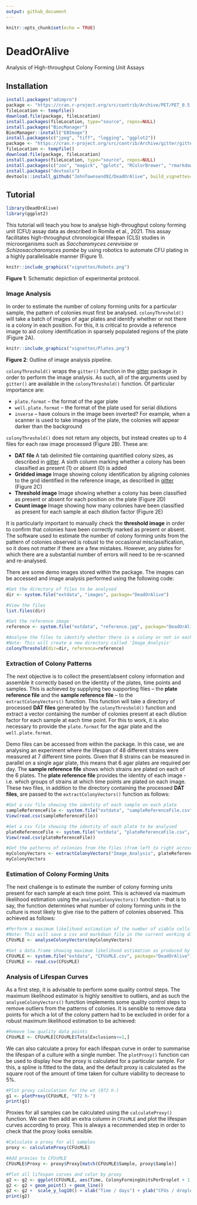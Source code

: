 ```yaml
---
output: github_document
---
```


```r
knitr::opts_chunk$set(echo = TRUE)
```

# DeadOrAlive
Analysis of High-throughput Colony Forming Unit Assays

## Installation
```r
install.packages("adimpro")
package <- "https://cran.r-project.org/src/contrib/Archive/PET/PET_0.5.1.tar.gz"
fileLocation <- tempfile()
download.file(package, fileLocation)
install.packages(fileLocation, type="source", repos=NULL)
install.packages("BiocManager")
BiocManager::install("EBImage")
install.packages(c("jpeg", "tiff", "logging", "ggplot2"))
package <- "https://cran.r-project.org/src/contrib/Archive/gitter/gitter_1.1.1.tar.gz"
fileLocation <- tempfile()
download.file(package, fileLocation)
install.packages(fileLocation, type="source", repos=NULL)
install.packages(c("zoo", "magick", "gplots", "RColorBrewer", "rmarkdown", "toOrdinal", "cobs", "rootSolve"))
install.packages("devtools")
devtools::install_github("JohnTownsend92/DeadOrAlive", build_vignettes=TRUE)
```

## Tutorial

```r
library(DeadOrAlive)
library(ggplot2)
```

This tutorial will teach you how to analyse high-throughput colony forming unit (CFU) assay data as described in Romila et al., 2021. This assay facilitates high-throughput chronological lifespan (CLS) studies in microorganisms such as *Saccharomyces cerevisiae* or *Schizosaccharomyces pombe* by using robotics to automate CFU plating in a highly parallelisable manner (Figure 1).

```r
knitr::include_graphics("vignettes/Robots.png")
```

**Figure 1**: Schematic depiction of experimental protocol.

### Image Analysis

In order to estimate the number of colony forming units for a particular sample, the pattern of colonies must first be analysed. `colonyThreshold()` will take a batch of images of agar plates and identify whether or not there is a colony in each position. For this, it is critical to provide a reference image to aid colony identification in sparsely populated regions of the plate (Figure 2A).

```r
knitr::include_graphics("vignettes/Plates.png")
```
**Figure 2**: Outline of image analysis pipeline.

`colonyThreshold()` wraps the `gitter()` function in the [gitter](http://omarwagih.github.io/gitter/) package in order to perform the image analysis. As such, all of the arguments used by `gitter()` are available in the `colonyThreshold()` function. Of particular importance are:

* `plate.format` – the format of the agar plate
* `well.plate.format` – the format of the plate used for serial dilutions
* `inverse` – have colours in the image been inverted? For example, when a scanner is used to take images of the plate, the colonies will appear darker than the background

`colonyThreshold()` does not return any objects, but instead creates up to 4 files for each raw image processed (Figure 2B). These are:

* **DAT file** A tab delimited file containing quantified colony sizes, as described in [gitter](http://omarwagih.github.io/gitter/#gettingstarted). A sixth column marking whether a colony has been classified as present (1) or absent (0) is added
* **Gridded image** Image showing colony identification by aligning colonies to the grid identified in the reference image, as described in [gitter](http://omarwagih.github.io/gitter/#gettingstarted) (Figure 2C)
* **Threshold image** Image showing whether a colony has been classified as present or absent for each position on the plate (Figure 2D)
* **Count image** Image showing how many colonies have been classified as present for each sample at each dilution factor (Figure 2E)
 
It is particularly important to manually check the **threshold image** in order to confirm that colonies have been correctly marked as present or absent. The software used to estimate the number of colony forming units from the pattern of colonies observed is robust to the occasional misclassification, so it does not matter if there are a few mistakes. However, any plates for which there are a substantial number of errors will need to be re-scanned and re-analysed.

There are some demo images stored within the package. The images can be accessed and image analysis performed using the following code:
```r
#Get the directory of files to be analysed
dir <- system.file("extdata", "images", package="DeadOrAlive")

#View the files
list.files(dir)

#Get the reference image
reference <- system.file("extdata", "reference.jpg", package="DeadOrAlive")

#Analyse the files to identify whether there is a colony or not in each position
#Note: This will create a new directory called 'Image_Analysis'
colonyThreshold(dir=dir, reference=reference)
```

### Extraction of Colony Patterns

The next objective is to collect the present/absent colony information and assemble it correctly based on the identity of the plates, time points and samples. This is achieved by supplying two supporting files – the **plate reference file** and the **sample reference file** – to the `extractColonyVectors()` function. This function will take a directory of processed **DAT files** generated by the `colonyThreshold()` function and extract a vector containing the number of colonies present at each dilution factor for each sample at each time point. For this to work, it is also necessary to provide the `plate.format` for the agar plate and the `well.plate.format`.

Demo files can be accessed from within the package. In this case, we are analysing an experiment where the lifespan of 48 different strains were measured at 7 different time points. Given that 8 strains can be measured in parallel on a single agar plate, this means that 6 agar plates are required per day. The **sample reference file** shows which strains are plated on each of the 6 plates. The **plate reference file** provides the identity of each image - i.e. which groups of strains at which time points are plated on each image. These two files, in addition to the directory containing the processed **DAT files**, are passed to the `extractColonyVectors()` function as follows:

```r
#Get a csv file showing the identity of each sample on each plate
sampleReferenceFile <- system.file("extdata", "sampleReferenceFile.csv", package="DeadOrAlive")
View(read.csv(sampleReferenceFile))

#Get a csv file showing the identity of each plate to be analysed
plateReferenceFile <- system.file("extdata", "plateReferenceFile.csv", package="DeadOrAlive")
View(read.csv(plateReferenceFile))

#Get the patterns of colonies from the files (from left to right across the plate)
myColonyVectors <- extractColonyVectors("Image_Analysis", plateReferenceFile, sampleReferenceFile)
myColonyVectors
```

### Estimation of Colony Forming Units

The next challenge is to estimate the number of colony forming units present for each sample at each time point. This is achieved via maximum likelihood estimation using the `analyseColonyVectors()` function – that is to say, the function determines what number of colony forming units in the culture is most likely to give rise to the pattern of colonies observed. This achieved as follows:

```r
#Perform a maximum likelihood estimation of the number of viable cells
#Note: This will save a csv and markdown file in the current working directory
CFUsMLE <- analyseColonyVectors(myColonyVectors)
```

```r
#Get a data.frame showing maximum likelihood estimation as produced by analyseColonyVectors
CFUsMLE <- system.file("extdata", "CFUsMLE.csv", package="DeadOrAlive")
CFUsMLE <- read.csv(CFUsMLE)
```

### Analysis of Lifespan Curves

As a first step, it is advisable to perform some quality control steps. The maximum likelihood estimator is highly sensitive to outliers, and as such the `analyseColonyVectors()` function implements some quality control steps to remove outliers from the patterns of colonies. It is sensible to remove data points for which a lot of the colony pattern had to be excluded in order for a robust maximum likelihood estimation to be achieved:

```r
#Remove low quality data points
CFUsMLE <- CFUsMLE[CFUsMLE$TotalExclusions<=1,]
```

We can also calculate a proxy for each lifespan curve in order to summarise the lifespan of a culture with a single number. The `plotProxy()` function can be used to display how the proxy is calculated for a particular sample. For this, a spline is fitted to the data, and the default proxy is calculated as the square root of the amount of time taken for culture viability to decrease to 5%.

```r
#Plot proxy calculation for the wt (972 h-)
g1 <- plotProxy(CFUsMLE, "972 h-")
print(g1)
```

Proxies for all samples can be calculated using the `calculateProxy()` function. We can then add an extra column in `CFUsMLE` and plot the lifespan curves according to proxy. This is always a recommended step in order to check that the proxy looks sensible.

```r
#Calculate a proxy for all samples
proxy <- calculateProxy(CFUsMLE)

#Add proxies to CFUsMLE
CFUsMLE$Proxy <- proxy$Proxy[match(CFUsMLE$Sample, proxy$Sample)]

#Plot all lifespan curves and color by proxy
g2 <- g2 <- ggplot(CFUsMLE, aes(Time, ColonyFormingUnitsPerDroplet + 1, group=Sample, color=Proxy))
g2 <- g2 + geom_point() + geom_line()
g2 <- g2 +  scale_y_log10() + xlab("Time / days") + ylab("CFUs / droplet + 1") + scale_color_viridis_c()
print(g2)
```